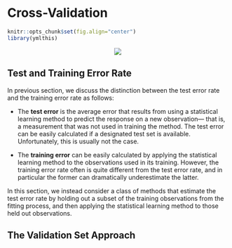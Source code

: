 # Cross-Validation

```r
knitr::opts_chunk$set(fig.align="center")
library(ymlthis)
```

<center>![](img/illos/04-cross-validation.png)</center>

## Test and Training Error Rate

In previous section, we discuss the distinction between the test error rate and the training error rate as follows:

* The **test error** is the average error that results from using a statistical learning method to predict the response on a new observation— that is, a measurement that was not used in training the method. The test error can be easily calculated if a designated test set is available. Unfortunately, this is usually not the case.


* The **training error** can be easily calculated by applying the
statistical learning method to the observations used in its training. However, the training error rate often is quite different from the test error rate, and in particular the former can dramatically underestimate the latter.

In this section, we instead consider a class of methods that estimate the test error rate by holding out a subset of the training observations from the fitting process, and then applying the statistical learning method to those held out observations.

## The Validation Set Approach

